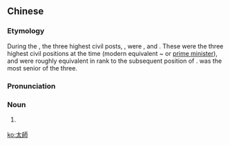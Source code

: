 {{also|太师}}
==Chinese==
{{zh-forms|s=太师}}
{{zh-wp|zh|en:Senior Grand Tutor}}

===Etymology===
During the {{w|Han Dynasty}}, the three highest civil posts, {{zh-l|三公}}, were {{zh-l|太師}}, {{zh-l|太傅}} and {{zh-l|太保}}. These were the three highest civil positions at the time (modern equivalent ~ {{w|White House Chief of Staff}} or [[prime minister]]), and were roughly equivalent in rank to the subsequent position of {{zh-l|宰相|{{w|Chancellor of China}}}}. {{zh-l|太師}} was the most senior of the three.

===Pronunciation===
{{zh-pron
|m=tàishī
|c=taai3 si1
|mn=xm,zz,tw:thài-su/qz:thài-sir
|cat=n
}}

===Noun===
{{zh-noun}}

# {{lb|zh|historical}} {{w|Senior Grand Tutor}}

{{zh-cat|Job titles in Romance of the Three Kingdoms}}

[[ko:太師]]